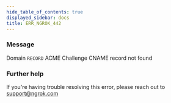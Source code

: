 ```yaml
---
hide_table_of_contents: true
displayed_sidebar: docs
title: ERR_NGROK_442
---
```


### Message

Domain `RECORD` ACME Challenge CNAME record not found

### Further help

If you're having trouble resolving this error, please reach out to [support@ngrok.com](mailto:support@ngrok.com?subject=Help%20with%20ERR_NGROK_442)
